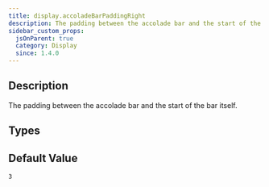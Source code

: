 ```yaml
---
title: display.accoladeBarPaddingRight
description: The padding between the accolade bar and the start of the bar itself.
sidebar_custom_props:
  jsOnParent: true
  category: Display
  since: 1.4.0
---
```


<SinceBadge since="1.4.0" />


## Description
The padding between the accolade bar and the start of the bar itself.

<PropertyDescription showJson={true} />

## Types

<TypeTable>
    <TypeRow name={"number"} />
</TypeTable>

## Default Value

`3`
